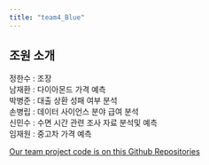 ```yaml
---
title: "team4_Blue"
---
```


<h2 calss = 'header'>조원 소개</h2> 

<div class = 'teamtext'>
정한수 : 조장  
남재환 : 다이아몬드 가격 예측   
박병준 : 대출 상환 성패 여부 분석   
손병립 : 데이터 사이언스 분야 급여 분석    
신민수 : 수면 시간 관련 조사 자료 분석및 예측  
임재원 : 중고차 가격 예측  
</div>


<a href =  "https://github.com/blueberrysmoooothie/team4_Blue">
Our team project code is on this Github Repositories</a>